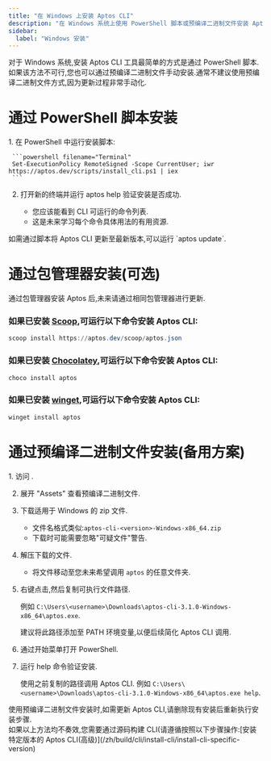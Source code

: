 ```yaml
---
title: "在 Windows 上安装 Aptos CLI"
description: "在 Windows 系统上使用 PowerShell 脚本或预编译二进制文件安装 Aptos CLI 的指南"
sidebar:
  label: "Windows 安装"
---
```



对于 Windows 系统,安装 Aptos CLI 工具最简单的方式是通过 PowerShell 脚本.如果该方法不可行,您也可以通过预编译二进制文件手动安装.通常不建议使用预编译二进制文件方式,因为更新过程非常手动化.

# 通过 PowerShell 脚本安装

<Steps>
  1. 在 PowerShell 中运行安装脚本:

     ```powershell filename="Terminal"
     Set-ExecutionPolicy RemoteSigned -Scope CurrentUser; iwr https://aptos.dev/scripts/install_cli.ps1 | iex
     ```

  2. 打开新的终端并运行 aptos help 验证安装是否成功.

     - 您应该能看到 CLI 可运行的命令列表.
     - 这是未来学习每个命令具体用法的有用资源.
</Steps>

<Aside type="note" emoji="ℹ️">
  如需通过脚本将 Aptos CLI 更新至最新版本,可以运行 `aptos update`.
</Aside>

# 通过包管理器安装(可选)

<Aside type="note">
  通过包管理器安装 Aptos 后,未来请通过相同包管理器进行更新.
</Aside>

### 如果已安装 [Scoop](https://scoop.sh/),可运行以下命令安装 Aptos CLI:

```powershell filename="Terminal"
scoop install https://aptos.dev/scoop/aptos.json
```

### 如果已安装 [Chocolatey](https://chocolatey.org/),可运行以下命令安装 Aptos CLI:

```powershell filename="Terminal"
choco install aptos
```

### 如果已安装 [winget](https://winget.run/),可运行以下命令安装 Aptos CLI:

```powershell filename="Terminal"
winget install aptos
```

# 通过预编译二进制文件安装(备用方案)

<Steps>
  1. 访问 .

  2. 展开 "Assets" 查看预编译二进制文件.

  3. 下载适用于 Windows 的 zip 文件.

     - 文件名格式类似:`aptos-cli-<version>-Windows-x86_64.zip`
     - 下载时可能需要忽略"可疑文件"警告.

  4. 解压下载的文件.

     - 将文件移动至您未来希望调用 `aptos` 的任意文件夹.

  5. 右键点击,然后复制可执行文件路径.

     例如 `C:\Users\<username>\Downloads\aptos-cli-3.1.0-Windows-x86_64\aptos.exe`.

     <Aside type="note" emoji="ℹ️">
       建议将此路径添加至 PATH 环境变量,以便后续简化 Aptos CLI 调用.
     </Aside>

  6. 通过开始菜单打开 PowerShell.

  7. 运行 help 命令验证安装.

     使用之前复制的路径调用 Aptos CLI.
     例如 `C:\Users\<username>\Downloads\aptos-cli-3.1.0-Windows-x86_64\aptos.exe help`.
</Steps>

<Aside type="note" emoji="ℹ️">
  使用预编译二进制文件安装时,如需更新 Aptos CLI,请删除现有安装后重新执行安装步骤.
</Aside>

<Aside type="caution">
  如果以上方法均不奏效,您需要通过源码构建 CLI(请遵循按照以下步骤操作:[安装特定版本的 Aptos CLI(高级)](/zh/build/cli/install-cli/install-cli-specific-version)
</Aside>
